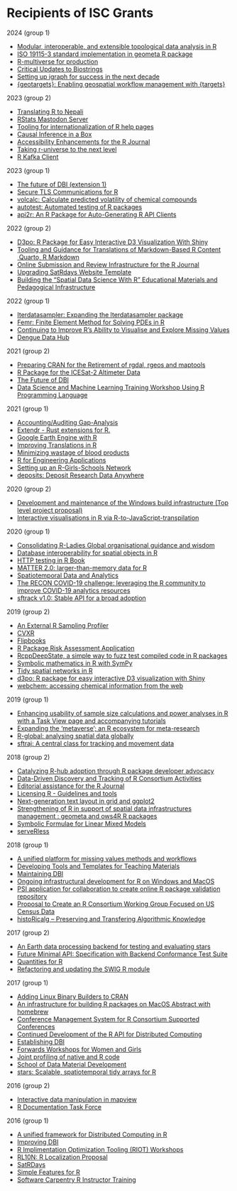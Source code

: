 # Recipients of ISC Grants

2024 (group 1)

- [Modular, interoperable, and extensible topological data analysis in R](2024-group-1.html#modular-interoperable-and-extensible-topological-data-analysis-in-r)
- [ISO 19115-3 standard implementation in geometa R package](2024-group-1.html#iso-19115-3-standard-implementation-in-geometa-r-package)
- [R-multiverse for production](2024-group-1.html#r-multiverse-for-production)
- [Critical Updates to Biostrings](2024-group-1.html#critical-updates-to-biostrings)
- [Setting up igraph for success in the next decade](2024-group-1.html#setting-up-igraph-for-success-in-the-next-decade)
- [{geotargets}: Enabling geospatial workflow management with {targets}](2024-group-1.html#geotargets-enabling-geospatial-workflow-management-with-targets)


2023 (group 2)

* [Translating R to Nepali](2023-group-2.html#translating-r-to-nepali)
* [RStats Mastodon Server](2023-group-2.html#rstats-mastodon-server)
* [Tooling for internationalization of R help pages](2023-group-2.html#tooling-for-internationalization-of-r-help-pages)
* [Causal Inference in a Box](2023-group-2.html#causal-inference-in-a-box)
* [Accessibility Enhancements for the R Journal](2023-group-2.html#accessibility-enhancements-for-the-r-journal)
* [Taking r-universe to the next level](2023-group-2.html#taking-r-universe-to-the-next-level)
* [R Kafka Client](2023-group-2.html#r-kafka-client)

2023 (group 1)

* [The future of DBI (extension 1)](2023-group-1.html#the-future-of-dbi-extension-1)
* [Secure TLS Communications for R](2023-group-1.html#secure-tls-communications-for-r)
* [volcalc: Calculate predicted volatility of chemical compounds](2023-group-1.html#volcalc-calculate-predicted-volatility-of-chemical-compounds)
* [autotest: Automated testing of R packages](2023-group-1.html#autotest-automated-testing-of-r-packages)
* [api2r: An R Package for Auto-Generating R API Clients](2023-group-1.html#api2r-an-r-package-for-auto-generating-r-api-clients)

2022 (group 2)

* [D3po: R Package for Easy Interactive D3 Visualization With Shiny](2022-group-2.html#d3po-r-package-for-easy-interactive-d3-visualization-with-shiny)
* [Tooling and Guidance for Translations of Markdown-Based R Content \ Quarto, R Markdown](2022-group-2.html#tooling-and-guidance-for-translations-of-markdown-based-r-content-quarto-r-markdown)
* [Online Submission and Review Infrastructure for the R Journal](2022-group-2.html#online-submission-and-review-infrastructure-for-the-r-journal)
* [Upgrading SatRdays Website Template](2022-group-2.html#upgrading-satrdays-website-template)
* [Building the “Spatial Data Science With R” Educational Materials and Pedagogical Infrastructure](2022-group-2.html#building-the-spatial-data-science-with-r-educational-materials-and-pedagogical-infrastructure)

2022 (group 1)

* [Iterdatasampler: Expanding the lterdatasampler package](2022-group-1.html#iterdatasampler-expanding-the-lterdatasampler-package)
* [Femr: Finite Element Method for Solving PDEs in R](2022-group-1.html#femr-finite-element-method-for-solving-pdes-in-r)
* [Continuing to Improve R’s Ability to Visualise and Explore Missing Values](2022-group-1.html#continuing-to-improve-rs-ability-to-visualise-and-explore-missing-values)
* [Dengue Data Hub](2022-group-1.html#dengue-data-hub)

2021 (group 2)

* [Preparing CRAN for the Retirement of rgdal, rgeos and maptools](2021-group-2.html#preparing-cran-for-the-retirement-of-rgdal-rgeos-and-maptools)
* [R Package for the ICESat-2 Altimeter Data](2021-group-2.html#r-package-for-the-icesat-2-altimeter-data)
* [The Future of DBI](2021-group-2.html#the-future-of-dbi)
* [Data Science and Machine Learning Training Workshop Using R Programming Language](2021-group-2.html#data-science-and-machine-learning-training-workshop-using-r-programming-language)

2021 (group 1)

* [Accounting/Auditing Gap-Analysis](2021-group-1.html#accountingauditing-gap-analysis)
* [Extendr - Rust extensions for R.](2021-group-1.html#extendr---rust-extensions-for-r.)
* [Google Earth Engine with R](2021-group-1.html#google-earth-engine-with-r)
* [Improving Translations in R](2021-group-1.html#improving-translations-in-r)
* [Minimizing wastage of blood products](2021-group-1.html#minimizing-wastage-of-blood-products)
* [R for Engineering Applications](2021-group-1.html#r-for-engineering-applications)
* [Setting up an R-Girls-Schools Network](2021-group-1.html#setting-up-an-r-girls-schools-network)
* [deposits: Deposit Research Data Anywhere](2021-group-1.html#deposits-deposit-research-data-anywhere)

2020 (group 2)



* [Development and maintenance of the Windows build infrastructure (Top level project proposal)](2020-group-2.html#development-and-maintenance-of-the-windows-build-infrastructure-top-level-project-proposal)
* [Interactive visualisations in R via R-to-JavaScript-transpilation](2020-group-2.html#interactive-visualisations-in-r-via-r-to-javascript-transpilation)

2020 (group 1)



* [Consolidating R-Ladies Global organisational guidance and wisdom](2020-group-1.html#consolidating-r-ladies-global-organisational-guidance-and-wisdom)
* [Database interoperability for spatial objects in R](2020-group-1.html#database-interoperability-for-spatial-objects-in-r)
* [HTTP testing in R Book](2020-group-1.html#http-testing-in-r-book)
* [MATTER 2.0: larger-than-memory data for R](2020-group-1.html#matter-2.0-larger-than-memory-data-for-r)
* [Spatiotemporal Data and Analytics](2020-group-1.html#spatiotemporal-data-and-analytics)
* [The RECON COVID-19 challenge: leveraging the R community to improve COVID-19 analytics resources](2020-group-1.html#the-recon-covid-19-challenge-leveraging-the-r-community-to-improve-covid-19-analytics-resources)
* [sftrack v1.0: Stable API for a broad adoption](2020-group-1.html#sftrack-v1.0-stable-api-for-a-broad-adoption)

2019 (group 2)



* [An External R Sampling Profiler](2019-group-2.html#an-external-r-sampling-profiler)
* [CVXR](2019-group-2.html#cvxr)
* [Flipbooks](2019-group-2.html#flipbooks)
* [R Package Risk Assessment Application](2019-group-2.html#r-package-risk-assessment-application)
* [RcppDeepState, a simple way to fuzz test compiled code in R packages](2019-group-2.html#rcppdeepstate-a-simple-way-to-fuzz-test-compiled-code-in-r-packages)
* [Symbolic mathematics in R with SymPy](2019-group-2.html#symbolic-mathematics-in-r-with-sympy)
* [Tidy spatial networks in R](2019-group-2.html#tidy-spatial-networks-in-r)
* [d3po: R package for easy interactive D3 visualization with Shiny](2019-group-2.html#d3po-r-package-for-easy-interactive-d3-visualization-with-shiny)
* [webchem: accessing chemical information from the web](2019-group-2.html#webchem-accessing-chemical-information-from-the-web)

2019 (group 1)



* [Enhancing usability of sample size calculations and power analyses in R with a Task View page and accompanying tutorials](2019-group-1.html#enhancing-usability-of-sample-size-calculations-and-power-analyses-in-r-with-a-task-view-page-and-accompanying-tutorials)
* [Expanding the ‘metaverse'; an R ecosystem for meta-research](2019-group-1.html#expanding-the-metaverse-an-r-ecosystem-for-meta-research)
* [R-global: analysing spatial data globally](2019-group-1.html#r-global-analysing-spatial-data-globally)
* [sftraj: A central class for tracking and movement data](2019-group-1.html#sftraj-a-central-class-for-tracking-and-movement-data)

2018 (group 2)



* [Catalyzing R-hub adoption through R package developer advocacy](2018-group-2.html#catalyzing-r-hub-adoption-through-r-package-developer-advocacy)
* [Data-Driven Discovery and Tracking of R Consortium Activities](2018-group-2.html#data-driven-discovery-and-tracking-of-r-consortium-activities)
* [Editorial assistance for the R Journal](2018-group-2.html#editorial-assistance-for-the-r-journal)
* [Licensing R - Guidelines and tools](2018-group-2.html#licensing-r---guidelines-and-tools)
* [Next-generation text layout in grid and ggplot2](2018-group-2.html#next-generation-text-layout-in-grid-and-ggplot2)
* [Strengthening of R in support of spatial data infrastructures management : geometa and ows4R R packages](2018-group-2.html#strengthening-of-r-in-support-of-spatial-data-infrastructures-management-geometa-and-ows4r-r-packages)
* [Symbolic Formulae for Linear Mixed Models](2018-group-2.html#symbolic-formulae-for-linear-mixed-models)
* [serveRless](2018-group-2.html#serverless)

2018 (group 1)



* [A unified platform for missing values methods and workflows](2018-group-1.html#a-unified-platform-for-missing-values-methods-and-workflows)
* [Developing Tools and Templates for Teaching Materials](2018-group-1.html#developing-tools-and-templates-for-teaching-materials)
* [Maintaining DBI](2018-group-1.html#maintaining-dbi)
* [Ongoing infrastructural development for R on Windows and MacOS](2018-group-1.html#ongoing-infrastructural-development-for-r-on-windows-and-macos)
* [PSI application for collaboration to create online R package validation repository](2018-group-1.html#psi-application-for-collaboration-to-create-online-r-package-validation-repository)
* [Proposal to Create an R Consortium Working Group Focused on US Census Data](2018-group-1.html#proposal-to-create-an-r-consortium-working-group-focused-on-us-census-data)
* [histoRicalg -- Preserving and Transfering Algorithmic Knowledge](2018-group-1.html#historicalg-preserving-and-transfering-algorithmic-knowledge)

2017 (group 2)



* [An Earth data processing backend for testing and evaluating stars](2017-group-2.html#an-earth-data-processing-backend-for-testing-and-evaluating-stars)
* [Future Minimal API: Specification with Backend Conformance Test Suite](2017-group-2.html#future-minimal-api-specification-with-backend-conformance-test-suite)
* [Quantities for R](2017-group-2.html#quantities-for-r)
* [Refactoring and updating the SWIG R module](2017-group-2.html#refactoring-and-updating-the-swig-r-module)

2017 (group 1)



* [Adding Linux Binary Builders to CRAN](2017-group-1.html#adding-linux-binary-builders-to-cran)
* [An infrastructure for building R packages on MacOS Abstract with homebrew](2017-group-1.html#an-infrastructure-for-building-r-packages-on-macos-abstract-with-homebrew)
* [Conference Management System for R Consortium Supported Conferences](2017-group-1.html#conference-management-system-for-r-consortium-supported-conferences)
* [Continued Development of the R API for Distributed Computing](2017-group-1.html#continued-development-of-the-r-api-for-distributed-computing)
* [Establishing DBI](2017-group-1.html#establishing-dbi)
* [Forwards Workshops for Women and Girls](2017-group-1.html#forwards-workshops-for-women-and-girls)
* [Joint profiling of native and R code](2017-group-1.html#joint-profiling-of-native-and-r-code)
* [School of Data Material Development](2017-group-1.html#school-of-data-material-development)
* [stars: Scalable, spatiotemporal tidy arrays for R](2017-group-1.html#stars-scalable-spatiotemporal-tidy-arrays-for-r)

2016 (group 2)



* [Interactive data manipulation in mapview](2016-group-2.html#interactive-data-manipulation-in-mapview)
* [R Documentation Task Force](2016-group-2.html#r-documentation-task-force)

2016 (group 1)



* [A unified framework for Distributed Computing in R](2016-group-1.html#a-unified-framework-for-distributed-computing-in-r)
* [Improving DBI](2016-group-1.html#improving-dbi)
* [R Implimentation Optimization Tooling (RIOT) Workshops](2016-group-1.html#r-implimentation-optimization-tooling-riot-workshops)
* [RL10N: R Localization Proposal](2016-group-1.html#rl10n-r-localization-proposal)
* [SatRDays](2016-group-1.html#satrdays)
* [Simple Features for R](2016-group-1.html#simple-features-for-r)
* [Software Carpentry R Instructor Training](2016-group-1.html#software-carpentry-r-instructor-training)


